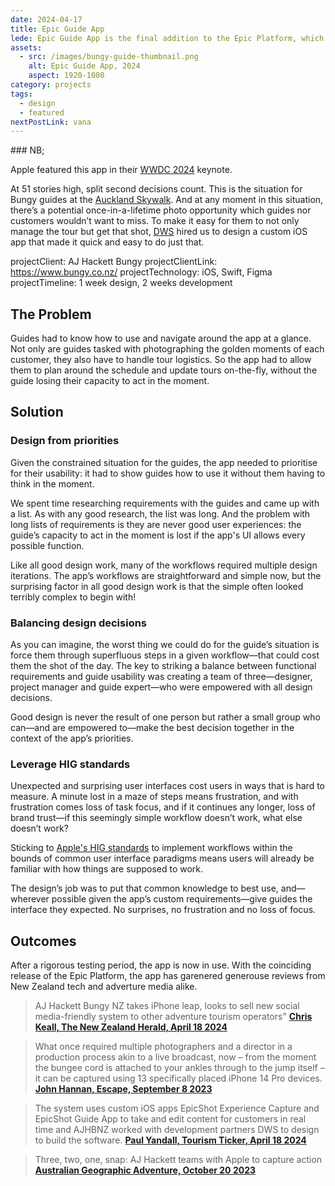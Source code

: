 ```yaml
---
date: 2024-04-17
title: Epic Guide App
lede: Epic Guide App is the final addition to the Epic Platform, which DWS have been ideating, designing, building and testing for AJHackett Bungy over the last 3 years.
assets:
  - src: /images/bungy-guide-thumbnail.png
    alt: Epic Guide App, 2024
    aspect: 1920-1080
category: projects
tags:
  - design
  - featured
nextPostLink: vana
---
```


<Callout>
### NB;

Apple featured this app in their [WWDC 2024](https://developer.apple.com/wwdc24/) keynote.

</Callout>

<MediaDialogImage
  src="/images/bungy-guide-hero-02.png"
  alt="A Guide using the app on the Auckland SkyWalk."
  caption="A Guide using the app on the Auckland SkyWalk."
  aspect="2000-1125"
/>

At 51 stories high, split second decisions count. This is the situation for Bungy guides at the [Auckland Skywalk](https://www.bungy.co.nz/auckland/sky-tower/skywalk/). And at any moment in this situation, there’s a potential once-in-a-lifetime photo opportunity which guides nor customers wouldn’t want to miss. To make it easy for them to not only manage the tour but get that shot, [DWS](https://www.dws.cloud/) hired us to design a custom iOS app that made it quick and easy to do just that.

projectClient: AJ Hackett Bungy
projectClientLink: https://www.bungy.co.nz/
projectTechnology: iOS, Swift, Figma
projectTimeline: 1 week design, 2 weeks development

## The Problem

Guides had to know how to use and navigate around the app at a glance. Not only are guides tasked with photographing the golden moments of each customer, they also have to handle tour logistics. So the app had to allow them to plan around the schedule and update tours on-the-fly, without the guide losing their capacity to act in the moment.

## Solution

### Design from priorities

Given the constrained situation for the guides, the app needed to prioritise for their usability: it had to show guides how to use it without them having to think in the moment.

We spent time researching requirements with the guides and came up with a list. As with any good research, the list was long. And the problem with long lists of requirements is they are never good user experiences: the guide’s capacity to act in the moment is lost if the app's UI allows every possible function.

Like all good design work, many of the workflows required multiple design iterations. The app’s workflows are straightforward and simple now, but the surprising factor in all good design work is that the simple often looked terribly complex to begin with!

<MediaDialogVideo
  border={false}
  aspect="700-940"
  src="https://cfd-media.b-cdn.net/epic-guide-app.mp4"
  poster="/images/bungy-guide-video-thumbnail.png"
  caption="Jeremy's release demo for Replier"
/>

### Balancing design decisions

As you can imagine, the worst thing we could do for the guide’s situation is force them through superfluous steps in a given workflow—that could cost them the shot of the day. The key to striking a balance between functional requirements and guide usability was creating a team of three—designer, project manager and guide expert—who were empowered with all design decisions.

Good design is never the result of one person but rather a small group who can—and are empowered to—make the best decision together in the context of the app’s priorities.

<MediaDialogImage
  src="/images/bungy-guide-static-draft1a.png"
  alt="Bungy Guide App in use"
  caption="The tricky part with the remote camera system is we could not return an image preview because of connection costs while on tour. The initial design for remote camera capture didn't allow for multiple shots before moving to tagging."
  aspect="1259-852"
  rounded={false}
/>
<MediaDialogImage
  src="/images/bungy-guide-static-draft3a.png"
  alt="Bungy Guide App in use"
  caption="After multiples iterations, we found a compressed UI system that allowed for multiple, automated shots until the guide elected to tag. This made it much easier for the guide to keep shooting, even without an image preview. Then we could supply all the previews during tagging."
  aspect="1259-852"
  rounded={false}
/>

### Leverage HIG standards

Unexpected and surprising user interfaces cost users in ways that is hard to measure. A minute lost in a maze of steps means frustration, and with frustration comes loss of task focus, and if it continues any longer, loss of brand trust—if this seemingly simple workflow doesn’t work, what else doesn’t work?

Sticking to [Apple's HIG standards](https://developer.apple.com/design/human-interface-guidelines) to implement workflows within the bounds of common user interface paradigms means users will already be familiar with how things are supposed to work.

The design’s job was to put that common knowledge to best use, and—wherever possible given the app’s custom requirements—give guides the interface they expected. No surprises, no frustration and no loss of focus.

## Outcomes

After a rigorous testing period, the app is now in use. With the coinciding release of the Epic Platform, the app has garenered generouse reviews from New Zealand tech and adverture media alike.

> AJ Hackett Bungy NZ takes iPhone leap, looks to sell new social media-friendly system to other adventure tourism operators"
> **[Chris Keall, The New Zealand Herald, April 18 2024](https://www.nzherald.co.nz/business/aj-hackett-bungy-nz-takes-iphone-leap-looks-to-sell-new-social-media-friendly-system-to-other-adventure-tourism-operators/KOP5WLMU2ZBLNAAKOUBND3VT3Y/)**

> What once required multiple photographers and a director in a production process akin to a live broadcast, now – from the moment the bungee cord is attached to your ankles through to the jump itself – it can be captured using 13 specifically placed iPhone 14 Pro devices.
> **[John Hannan, Escape, September 8 2023](https://www.escape.com.au/destinations/new-zealand/travel-expert-reviews-bungee-jumping-at-aj-hackett-bungy-in-queenstown/news-story/d8dcebb64b6e31186a6dddb82ac0590f)**

> The system uses custom iOS apps EpicShot Experience Capture and EpicShot Guide App to take and edit content for customers in real time and AJHBNZ worked with development partners DWS to design to build the software.
> **[Paul Yandall, Tourism Ticker, April 18 2024](https://www.tourismticker.com/2024/04/18/aj-hackett-bungy-nz-apple-launch-epicshot-to-capture-share-experiences-instantly/)**

> Three, two, one, snap: AJ Hackett teams with Apple to capture action
> **[Australian Geographic Adventure, October 20 2023](https://www.australiangeographic.com.au/australian-geographic-adventure/2023/10/three-two-one-snap-aj-hackett-teams-with-apple-to-capture-action/)**
